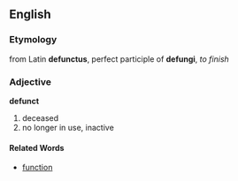 ==English==
===Etymology===
from Latin '''defunctus''', perfect participle of '''defungi''', ''to finish''
===Adjective===
'''defunct'''
#deceased
#no longer in use, inactive

====Related Words====
*[[function]]